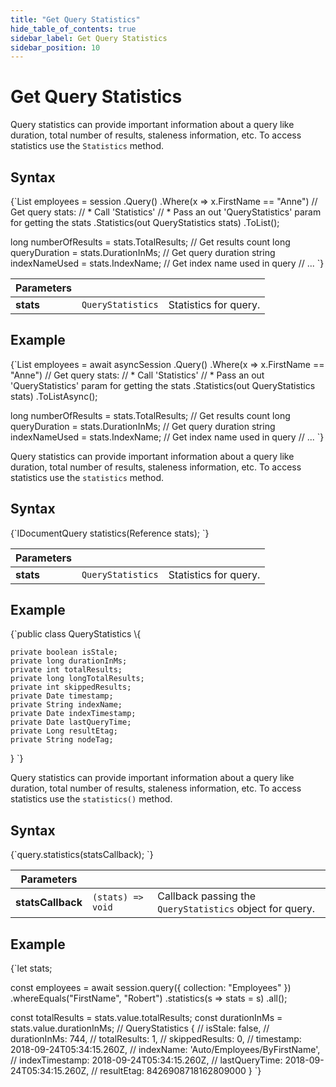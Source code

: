---
title: "Get Query Statistics"
hide_table_of_contents: true
sidebar_label: Get Query Statistics
sidebar_position: 10
---




# Get Query Statistics
<LanguageSwitcher supportedLanguages={supportedLanguages} />
<LanguageContent language="csharp">


Query statistics can provide important information about a query like duration, total number of results, staleness information, etc. To access statistics use the `Statistics` method.

## Syntax

<TabItem value="stats_1" label="stats_1">
<CodeBlock language="csharp">
{`List<Employee> employees = session
    .Query<Employee>()
    .Where(x => x.FirstName == "Anne")
     // Get query stats:
     // * Call 'Statistics'
     // * Pass an out 'QueryStatistics' param for getting the stats
    .Statistics(out QueryStatistics stats)
    .ToList();

long numberOfResults = stats.TotalResults; // Get results count
long queryDuration = stats.DurationInMs;   // Get query duration
string indexNameUsed = stats.IndexName;    // Get index name used in query
// ...
`}
</CodeBlock>
</TabItem>

| Parameters | | |
| ------------- | ------------- | ----- |
| **stats** | `QueryStatistics` | Statistics for query. |

## Example

<TabItem value="stats_2" label="stats_2">
<CodeBlock language="csharp">
{`List<Employee> employees = await asyncSession
    .Query<Employee>()
    .Where(x => x.FirstName == "Anne")
     // Get query stats:
     // * Call 'Statistics'
     // * Pass an out 'QueryStatistics' param for getting the stats
    .Statistics(out QueryStatistics stats)
    .ToListAsync();

long numberOfResults = stats.TotalResults; // Get results count
long queryDuration = stats.DurationInMs;   // Get query duration
string indexNameUsed = stats.IndexName;    // Get index name used in query
// ...
`}
</CodeBlock>
</TabItem>


</LanguageContent>
<LanguageContent language="java">


Query statistics can provide important information about a query like duration, total number of results, staleness information, etc. To access statistics use the `statistics` method.

## Syntax

<TabItem value="stats_1" label="stats_1">
<CodeBlock language="java">
{`IDocumentQuery<T> statistics(Reference<QueryStatistics> stats);
`}
</CodeBlock>
</TabItem>

| Parameters | | |
| ------------- | ------------- | ----- |
| **stats** | `QueryStatistics` | Statistics for query. |

## Example

<TabItem value="stats_2" label="stats_2">
<CodeBlock language="java">
{`public class QueryStatistics \{

    private boolean isStale;
    private long durationInMs;
    private int totalResults;
    private long longTotalResults;
    private int skippedResults;
    private Date timestamp;
    private String indexName;
    private Date indexTimestamp;
    private Date lastQueryTime;
    private Long resultEtag;
    private String nodeTag;
    
\}
`}
</CodeBlock>
</TabItem>


</LanguageContent>
<LanguageContent language="nodejs">


Query statistics can provide important information about a query like duration, total number of results, staleness information, etc. To access statistics use the `statistics()` method.

## Syntax

<TabItem value="stats_1" label="stats_1">
<CodeBlock language="js">
{`query.statistics(statsCallback);
`}
</CodeBlock>
</TabItem>

| Parameters | | |
| ------------- | ------------- | ----- |
| **statsCallback** | `(stats) => void` | Callback passing the `QueryStatistics` object for query. |

## Example

<TabItem value="stats_2" label="stats_2">
<CodeBlock language="js">
{`let stats;

const employees = await session.query(\{ collection: "Employees" \})
    .whereEquals("FirstName", "Robert")
    .statistics(s => stats = s)
    .all();

const totalResults = stats.value.totalResults;
const durationInMs = stats.value.durationInMs;
// QueryStatistics \{
//   isStale: false,
//   durationInMs: 744,
//   totalResults: 1,
//   skippedResults: 0,
//   timestamp: 2018-09-24T05:34:15.260Z,
//   indexName: 'Auto/Employees/ByFirstName',
//   indexTimestamp: 2018-09-24T05:34:15.260Z,
//   lastQueryTime: 2018-09-24T05:34:15.260Z,
//   resultEtag: 8426908718162809000 \}
`}
</CodeBlock>
</TabItem>


</LanguageContent>

<!---
### Session
- [How to Query](../../../client-api/session/querying/how-to-query)
- [How to Customize Query?](../../../client-api/session/querying/how-to-customize-query)


-->